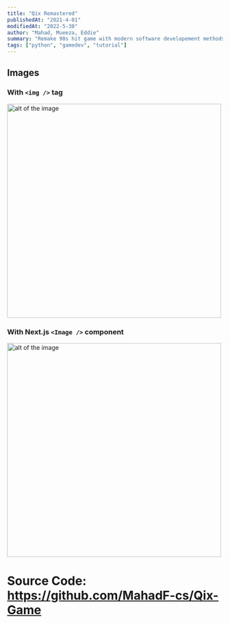 ```yaml
---
title: "Qix Remastered"
publishedAt: "2021-4-01"
modifiedAt: "2022-5-30"
author: "Mahad, Mueeza, Eddie"
summary: "Remake 90s hit game with modern software developement methods and practices"
tags: ["python", "gamedev", "tutorial"]
---
```


## Images

### With `<img />` tag

<img
  src="/code-review-bro.png"
  width="500"
  height="500"
  alt="alt of the image"
  title="title of the image"
/>

### With Next.js `<Image />` component

<Image
  src="/code-review-bro.png"
  width="500"
  height="500"
  alt="alt of the image"
  title="title of the image"
  placeholder="blur"
  blurDataURL="L8LE.{~60000_3V@ITx^00t:V?-P"
/>

# Source Code: https://github.com/MahadF-cs/Qix-Game
